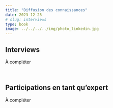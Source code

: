 ```yaml
---
title: "Diffusion des connaissances"
date: 2023-12-25
# slug: interviews  
type: book
image: ../../../../img/photo_linkedin.jpg
---
```


## Interviews

À compléter

<br>

## Participations en tant qu'expert

À compléter
